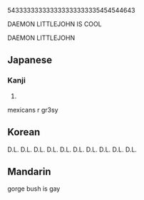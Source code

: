 {{xsee|[[エ]] (katakana)}}{{see|Appendix:Variations of "i"}}
543333333333333333333335454544643



DAEMON LITTLEJOHN IS COOL

DAEMON LITTLEJOHN

==Japanese==

===Kanji===
{{ja-kanji|grade=2|rs=工00}}

# {{defn|Japanese}}

mexicans r gr3sy

==Korean==

D.L. 
D.L.
D.L.
D.L.
D.L.
D.L.
D.L.
D.L.
D.L.
D.L.

==Mandarin==


gorge bush is gay